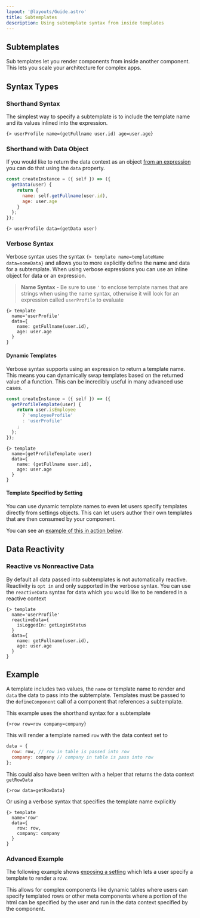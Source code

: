 ```yaml
---
layout: '@layouts/Guide.astro'
title: Subtemplates
description: Using subtemplate syntax from inside templates
---
```


## Subtemplates

Sub templates let you render components from inside another component. This lets you scale your architecture for complex apps.


## Syntax Types


### Shorthand Syntax

The simplest way to specify a subtemplate is to include the template name and its values inlined into the expression.

```sui
{> userProfile name=(getFullname user.id) age=user.age}
```

### Shorthand with Data Object

If you would like to return the data context as an object [from an expression](/templates/expressions) you can do that using the `data` property.

```javascript title='component.js'
const createInstance = ({ self }) => ({
  getData(user) {
    return {
      name: self.getFullname(user.id),
      age: user.age
    }
  };
});
```

```sui title='component.html'
{> userProfile data=(getData user)
```




### Verbose Syntax

Verbose syntax uses the syntax `{> template name=templateName data=someData}` and allows you to more explicitly define the name and data for a subtemplate. When using verbose expressions you can use an inline object for data or an expression.

> **Name Syntax** - Be sure to use `'` to enclose template names that are strings when using the name syntax, otherwise it will look for an expression called `userProfile` to evaluate

```sui
{> template
  name='userProfile'
  data={
    name: getFullname(user.id),
    age: user.age
  }
}
```

#### Dynamic Templates

Verbose syntax supports using an expression to return a template name. This means you can dynamically swap templates based on the returned value of a function. This can be incredibly useful in many advanced use cases.
```javascript title='component.js'
const createInstance = ({ self }) => ({
  getProfileTemplate(user) {
    return user.isEmployee
      ? 'employeeProfile'
      : 'userProfile'
    ;
  };
});
```

```sui
{> template
  name=(getProfileTemplate user)
  data={
    name: (getFullname user.id),
    age: user.age
  }
}
```

#### Template Specified by Setting

You can use dynamic template names to even let users specify templates directly from settings objects. This can let users author their own templates that are then consumed by your component.

You can see an [example of this in action below](#advanced-example).


## Data Reactivity

### Reactive vs Nonreactive Data

By default all data passed into subtemplates is not automatically reactive. Reactivity is `opt in` and only supported in the verbose syntax. You can use the `reactiveData` syntax for data which you would like to be rendered in a reactive context

```sui
{> template
  name='userProfile'
  reactiveData={
    isLoggedIn: getLoginStatus
  }
  data={
    name: getFullname(user.id),
    age: user.age
  }
}

```

## Example

A template includes two values, the `name` or template name to render and `data` the data to pass into the subtemplate. Templates must be passed to the `defineComponent` call of a component that references a subtemplate.

This example uses the shorthand syntax for a subtemplate
```sui title="Template Shorthand Syntax"
{>row row=row company=company}
```

This will render a template named `row` with the data context set to
```javascript
data = {
  row: row, // row in table is passed into row
  company: company // company in table is pass into row
};
```

<PlaygroundExample id="subtemplates" height="800" direction="vertical"></PlaygroundExample>


This could also have been written with a helper that returns the data context `getRowData`
```sui title="Data Helper Syntax"
{>row data=getRowData}
```

Or using a verbose syntax that specifies the template name explicitly
```sui title="Verbose Syntax"
{> template
  name='row'
  data={
    row: row,
    company: company
  }
}
```

### Advanced Example

The following example shows [exposing a setting](/components/rendering#settings) which lets a user specify a template to render a row.

This allows for complex components like dynamic tables where users can specify templated rows or other meta components where a portion of the html can be specified by the user and run in the data context specified by the component.

<PlaygroundExample id="advanced-subtemplates" height="800" direction="vertical"></PlaygroundExample>

